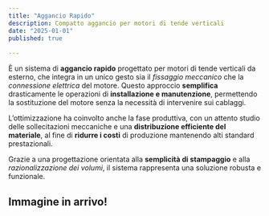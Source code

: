 ```yaml
---
title: "Aggancio Rapido"
description: Compatto aggancio per motori di tende verticali
date: "2025-01-01"
published: true
  
---
```


È un sistema di **aggancio rapido** progettato per motori di tende verticali da esterno, che integra in un unico gesto sia il _fissaggio meccanico_ che la _connessione elettrica_ del motore. Questo approccio **semplifica** drasticamente le operazioni di **installazione e manutenzione**, permettendo la sostituzione del motore senza la necessità di intervenire sui cablaggi.

L’ottimizzazione ha coinvolto anche la fase produttiva, con un attento studio delle sollecitazioni meccaniche e una **distribuzione efficiente del materiale**, al fine di **ridurre i costi** di produzione mantenendo alti standard prestazionali.

Grazie a una progettazione orientata alla **semplicità di stampaggio** e alla _razionalizzazione dei volumi_, il sistema rappresenta una soluzione robusta e funzionale.

## Immagine in arrivo!
